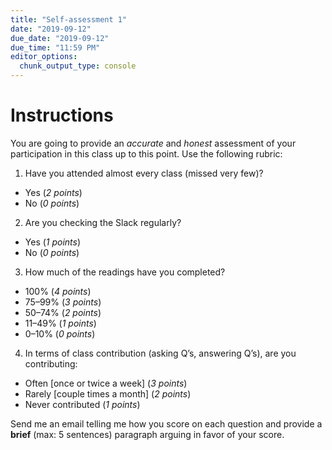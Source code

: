 ```yaml
---
title: "Self-assessment 1"
date: "2019-09-12"
due_date: "2019-09-12"
due_time: "11:59 PM"
editor_options: 
  chunk_output_type: console
---
```


# Instructions

You are going to provide an *accurate* and *honest* assessment of your participation in this class up to this point. Use the following rubric: 

1. Have you attended almost every class (missed very few)?
  - Yes (*2 points*)
  - No (*0 points*)
2. Are you checking the Slack regularly?
  - Yes (*1 points*)
  - No (*0 points*)
3. How much of the readings have you completed?
  - 100% (*4 points*)
  - 75–99% (*3 points*)
  - 50–74% (*2 points*)
  - 11–49% (*1 points*)
  - 0–10% (*0 points*)
4. In terms of class contribution (asking Q's, answering Q's), are you contributing:
  - Often [once or twice a week] (*3 points*)
  - Rarely [couple times a month] (*2 points*)
  - Never contributed (*1 points*)
  

Send me an email telling me how you score on each question and provide a **brief** (max: 5 sentences) paragraph arguing in favor of your score. 